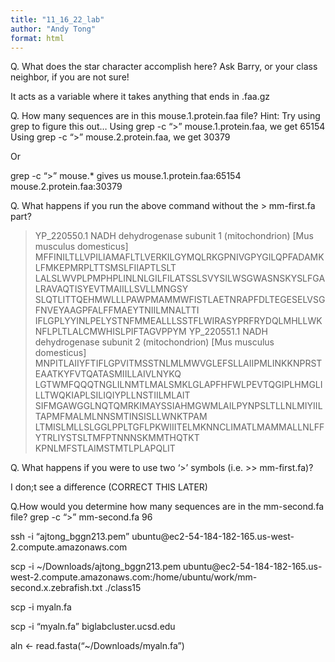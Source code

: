 ```yaml
---
title: "11_16_22_lab"
author: "Andy Tong"
format: html
---
```


Q. What does the star character accomplish here? Ask Barry, or your class neighbor, if you are not sure!

It acts as a variable where it takes anything that ends in .faa.gz

Q. How many sequences are in this mouse.1.protein.faa file? Hint: Try using grep to figure this out…
Using grep -c ">" mouse.1.protein.faa, we get 65154
Using grep -c ">" mouse.2.protein.faa, we get 30379

Or 

grep -c ">" mouse.* gives us
mouse.1.protein.faa:65154
mouse.2.protein.faa:30379

Q. What happens if you run the above command without the > mm-first.fa part?

>YP_220550.1 NADH dehydrogenase subunit 1 (mitochondrion) [Mus musculus domesticus]
MFFINILTLLVPILIAMAFLTLVERKILGYMQLRKGPNIVGPYGILQPFADAMKLFMKEPMRPLTTSMSLFIIAPTLSLT
LALSLWVPLPMPHPLINLNLGILFILATSSLSVYSILWSGWASNSKYSLFGALRAVAQTISYEVTMAIILLSVLLMNGSY
SLQTLITTQEHMWLLLPAWPMAMMWFISTLAETNRAPFDLTEGESELVSGFNVEYAAGPFALFFMAEYTNIILMNALTTI
IFLGPLYYINLPELYSTNFMMEALLLSSTFLWIRASYPRFRYDQLMHLLWKNFLPLTLALCMWHISLPIFTAGVPPYM
>YP_220551.1 NADH dehydrogenase subunit 2 (mitochondrion) [Mus musculus domesticus]
MNPITLAIIYFTIFLGPVITMSSTNLMLMWVGLEFSLLAIIPMLINKKNPRSTEAATKYFVTQATASMIILLAIVLNYKQ
LGTWMFQQQTNGLILNMTLMALSMKLGLAPFHFWLPEVTQGIPLHMGLILLTWQKIAPLSILIQIYPLLNSTIILMLAIT
SIFMGAWGGLNQTQMRKIMAYSSIAHMGWMLAILPYNPSLTLLNLMIYIILTAPMFMALMLNNSMTINSISLLWNKTPAM
LTMISLMLLSLGGLPPLTGFLPKWIIITELMKNNCLIMATLMAMMALLNLFFYTRLIYSTSLTMFPTNNNSKMMTHQTKT
KPNLMFSTLAIMSTMTLPLAPQLIT

Q. What happens if you were to use two ‘>’ symbols (i.e. >> mm-first.fa)?

I don;t see a difference (CORRECT THIS LATER)

Q.How would you determine how many sequences are in the mm-second.fa file?
grep -c ">" mm-second.fa
96


ssh -i "ajtong_bggn213.pem" ubuntu@ec2-54-184-182-165.us-west-2.compute.amazonaws.com

scp -i ~/Downloads/ajtong_bggn213.pem ubuntu@ec2-54-184-182-165.us-west-2.compute.amazonaws.com:/home/ubuntu/work/mm-second.x.zebrafish.txt ./class15

scp -i 
myaln.fa


scp -i "myaln.fa" biglabcluster.ucsd.edu

aln <- read.fasta("~/Downloads/myaln.fa")


